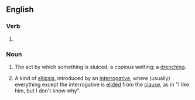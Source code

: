 ==English==

===Verb===
{{head|en|verb form}}

# {{present participle of|en|sluice|nocat=1}}

===Noun===
{{en-noun}}
{{wikipedia}}
# The act by which something is sluiced; a copious wetting; a [[drench]]ing.
# {{lb|en|linguistics}} A kind of [[ellipsis]], introduced by an [[interrogative]], where (usually) everything except the interrogative is [[elide]]d from the [[clause]], as in "I like him, but I don't know why".